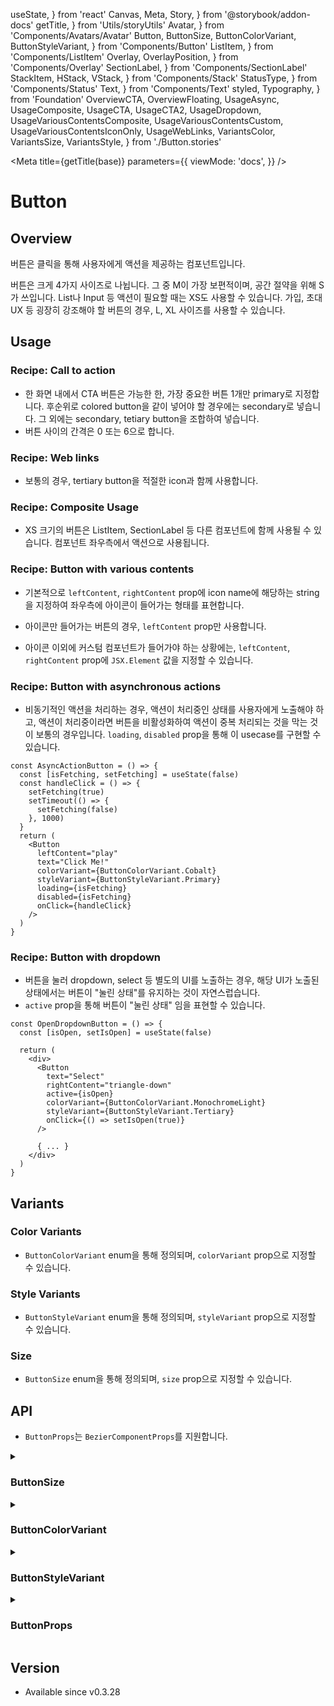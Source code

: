   useState,
} from 'react'
  Canvas,
  Meta,
  Story,
} from '@storybook/addon-docs'
  getTitle,
} from 'Utils/storyUtils'
  Avatar,
} from 'Components/Avatars/Avatar'
  Button,
  ButtonSize,
  ButtonColorVariant,
  ButtonStyleVariant,
} from 'Components/Button'
  ListItem,
} from 'Components/ListItem'
  Overlay,
  OverlayPosition,
} from 'Components/Overlay'
  SectionLabel,
} from 'Components/SectionLabel'
  StackItem,
  HStack,
  VStack,
} from 'Components/Stack'
  StatusType,
} from 'Components/Status'
  Text,
} from 'Components/Text'
  styled,
  Typography,
} from 'Foundation'
  OverviewCTA,
  OverviewFloating,
  UsageAsync,
  UsageComposite,
  UsageCTA,
  UsageCTA2,
  UsageDropdown,
  UsageVariousContentsComposite,
  UsageVariousContentsCustom,
  UsageVariousContentsIconOnly,
  UsageWebLinks,
  VariantsColor,
  VariantsSize,
  VariantsStyle,
} from './Button.stories'

<Meta
  title={getTitle(base)}
  parameters={{
    viewMode: 'docs',
  }}
/>

# Button

## Overview

버튼은 클릭을 통해 사용자에게 액션을 제공하는 컴포넌트입니다.

버튼은 크게 4가지 사이즈로 나뉩니다. 그 중 M이 가장 보편적이며, 공간 절약을 위해 S가 쓰입니다. List나 Input 등 액션이 필요할 때는 XS도 사용할 수 있습니다. 가입, 초대 UX 등 굉장히 강조해야 할 버튼의 경우, L, XL 사이즈를 사용할 수 있습니다.

<Canvas>
  <Story story={OverviewCTA} />
</Canvas>

<Canvas>
  <Story story={OverviewFloating} />
</Canvas>

## Usage

### Recipe: Call to action

- 한 화면 내에서 CTA 버튼은 가능한 한, 가장 중요한 버튼 1개만 primary로 지정합니다. 후순위로 colored button을 같이 넣어야 할 경우에는 secondary로 넣습니다. 그 외에는 secondary, tetiary button을 조합하여 넣습니다.
- 버튼 사이의 간격은 0 또는 6으로 합니다.

<Canvas>
  <Story story={UsageCTA} />
</Canvas>


<Canvas>
  <Story story={UsageCTA2} />
</Canvas>

### Recipe: Web links

- 보통의 경우, tertiary button을 적절한 icon과 함께 사용합니다.

<Canvas>
  <Story story={UsageWebLinks} />
</Canvas>

### Recipe: Composite Usage

- XS 크기의 버튼은 ListItem, SectionLabel 등 다른 컴포넌트에 함께 사용될 수 있습니다. 컴포넌트 좌우측에서 액션으로 사용됩니다.

<Story story={UsageComposite} />

### Recipe: Button with various contents

- 기본적으로 `leftContent`, `rightContent` prop에 icon name에 해당하는 string을 지정하여 좌우측에 아이콘이 들어가는 형태를 표현합니다.

<Canvas>
  <Story story={UsageVariousContentsComposite} />
</Canvas>

- 아이콘만 들어가는 버튼의 경우, `leftContent` prop만 사용합니다.

<Canvas>
  <Story story={UsageVariousContentsIconOnly} />
</Canvas>

- 아이콘 이외에 커스텀 컴포넌트가 들어가야 하는 상황에는, `leftContent`, `rightContent` prop에 `JSX.Element` 값을 지정할 수 있습니다.

<Canvas>
  <Story story={UsageVariousContentsCustom} />
</Canvas>

### Recipe: Button with asynchronous actions

- 비동기적인 액션을 처리하는 경우, 액션이 처리중인 상태를 사용자에게 노출해야 하고, 액션이 처리중이라면 버튼을 비활성화하여 액션이 중복 처리되는 것을 막는 것이 보통의 경우입니다. `loading`, `disabled` prop을 통해 이 usecase를 구현할 수 있습니다.

```tsx
const AsyncActionButton = () => {
  const [isFetching, setFetching] = useState(false)
  const handleClick = () => {
    setFetching(true)
    setTimeout(() => {
      setFetching(false)
    }, 1000)
  }
  return (
    <Button
      leftContent="play"
      text="Click Me!"
      colorVariant={ButtonColorVariant.Cobalt}
      styleVariant={ButtonStyleVariant.Primary}
      loading={isFetching}
      disabled={isFetching}
      onClick={handleClick}
    />
  )
}
```

<Canvas>
  <Story story={UsageAsync} />
</Canvas>

### Recipe: Button with dropdown

- 버튼을 눌러 dropdown, select 등 별도의 UI를 노출하는 경우, 해당 UI가 노출된 상태에서는 버튼이 "눌린 상태"를 유지하는 것이 자연스럽습니다.
- `active` prop을 통해 버튼이 "눌린 상태" 임을 표현할 수 있습니다.

```tsx
const OpenDropdownButton = () => {
  const [isOpen, setIsOpen] = useState(false)

  return (
    <div>
      <Button
        text="Select"
        rightContent="triangle-down"
        active={isOpen}
        colorVariant={ButtonColorVariant.MonochromeLight}
        styleVariant={ButtonStyleVariant.Tertiary}
        onClick={() => setIsOpen(true)}
      />

      { ... }
    </div>
  )
}
```

<Canvas>
  <Story story={UsageDropdown} />
</Canvas>

## Variants

### Color Variants

- `ButtonColorVariant` enum을 통해 정의되며, `colorVariant` prop으로 지정할 수 있습니다.

<Story story={VariantsColor} />

### Style Variants

- `ButtonStyleVariant` enum을 통해 정의되며, `styleVariant` prop으로 지정할 수 있습니다.

<Story story={VariantsStyle} />

### Size

- `ButtonSize` enum을 통해 정의되며, `size` prop으로 지정할 수 있습니다.

<Story story={VariantsSize} />

## API

- `ButtonProps`는 `BezierComponentProps`를 지원합니다.

<details>
<summary><h3>ButtonSize</h3></summary>

```ts
enum ButtonSize {
  XS,
  S,
  M,
  L,
  XL,
}
```
</details>

<details>
<summary><h3>ButtonColorVariant</h3></summary>

```ts
enum ButtonColorVariant {
  Blue,
  Red,
  Green,
  Cobalt,
  Orange,
  Pink,
  Purple,
  MonochromeLight,
  MonochromeDark,

  // @deprecated
  Monochrome,
}
```
</details>

<details>
<summary><h3>ButtonStyleVariant</h3></summary>

```ts
enum ButtonStyleVariant {
  Primary,
  Secondary,
  Tertiary,
  Floating,
}
```
</details>

<details>
<summary><h3>ButtonProps</h3></summary>

```ts
interface ButtonProps {
  /**
   * `type` attribute of typical HTML button.
   *
   * You may want to set `type` to `submit` to the button
   * which is used as a submit button in `<form>` component.
   *
   * @default 'button'
   */
  type?: HTMLButtonElement['type']

  /**
   * The text content in the button.
   *
   * Do not pass `text` prop if it is an icon-only button.
   */
  text?: string

  /**
   * The content displayed at left of the text content in the button.
   */
  leftContent?: IconName | React.ReactNode

  /**
   * The content displayed at right of the text content in the button.
   */
  rightContent?: IconName | React.ReactNode

  /**
   * If `loading` is true, spinner will be shown, replacing the content.
   *
   * @default false
   */
  loading?: boolean

  /**
   * If `active` is true, the button will be styled as if it is hovered.
   *
   * You may want to use this prop for a button which opens dropdown, etc.
   *
   * @default false
   */
  active?: boolean

  /**
   * Whether the button is disabled, and unable to interact.
   *
   * @default false
   */
  disabled?: boolean

  /**
   * The style variant.
   *
   * @default ButtonStyleVariant.Primary
   */
  styleVariant?: ButtonStyleVariant

  /**
   * The color variant.
   *
   * @default ButtonColorVariant.Blue
   */
  colorVariant?: ButtonColorVariant

  /**
   * The size variant.
   *
   * @default ButtonSize.M
   */
  size?: ButtonSize

  /**
   * The handler to be executed when the button is clicked.
   */
  onClick?: React.MouseEventHandler

  /**
   * The handler to be executed when the mouse enters the button.
   */
  onMouseEnter?: React.MouseEventHandler

  /**
   * The handler to be executed when the mouse leaves the button.
   */
  onMouseLeave?: React.MouseEventHandler

  /**
   * The handler to be executed when the button is unfocused.
   */
  onBlur?: React.MouseEventHandler
}
```
</details>

## Version

- Available since v0.3.28
